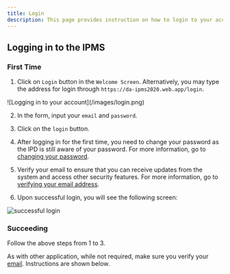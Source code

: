 ```yaml
---
title: Login
description: This page provides instruction on how to login to your account.
---
```


## Logging in to the IPMS

### First Time

1. Click on `Login` button in the `Welcome Screen`. Alternatively, you may type the address for login through `https://da-ipms2020.web.app/login`.

<ImageCard title="Logging in to your account" href="/">
  ![Logging in to your account](/images/login.png)
</ImageCard>

2. In the form, input your `email` and `password`.



3. Click on the `login` button.

4. After logging in for the first time, you need to change your password as the IPD is still aware of your password. For more information, go to [changing your password](#changing-your-password).

5. Verify your email to ensure that you can receive updates from the system and access other security features. For more information, go to [verifying your email address](#verifying-your-email-address).

6. Upon successful login, you will see the following screen:

![successful login](https://user-images.githubusercontent.com/29625844/87874185-6d3de000-c9fa-11ea-8a30-1c633d343863.png)

### Succeeding

Follow the above steps from 1 to 3.

As with other application, while not required, make sure you verify your [email](#verify-email). Instructions are shown below.